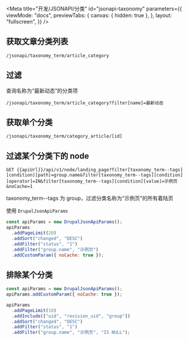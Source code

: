 
<Meta
  title="开发/JSONAPI/分类"
  id="jsonapi-taxonomy"
  parameters={{
    viewMode: "docs",
    previewTabs: {
      canvas: { hidden: true },
    },
    layout: "fullscreen",
  }}
/>

## 获取文章分类列表

```
/jsonapi/taxonomy_term/article_category
```

## 过滤

查询名称为“最新动态”的分类项

```
/jsonapi/taxonomy_term/article_category?filter[name]=最新动态
```

## 获取单个分类

```
/jsonapi/taxonomy_term/category_article/[id]
```

## 过滤某个分类下的 node

```
GET {{apiUrl}}/api/v1/node/landing_page?filter[taxonomy_term--tags][condition][path]=group.name&filter[taxonomy_term--tags][condition][operator]=IN&filter[taxonomy_term--tags][condition][value]=示例页&noCache=1
```

taxonomy_term--tags 为 group，过滤分类名称为"示例页"的所有着陆页

使用 `DrupalJsonApiParams`

```js
const apiParams = new DrupalJsonApiParams();
apiParams
  .addPageLimit(20)
  .addSort("changed", "DESC")
  .addFilter("status", "1")
  .addFilter("group.name", "示例页")
  .addCustomParam({ noCache: true });
```

## 排除某个分类

```js
const apiParams = new DrupalJsonApiParams();
apiParams.addCustomParam({ noCache: true });

apiParams
  .addPageLimit(10)
  .addInclude(["uid", "revision_uid", "group"])
  .addSort("changed", "DESC")
  .addFilter("status", "1")
  .addFilter("group.name", "示例页", "IS NULL");
```
